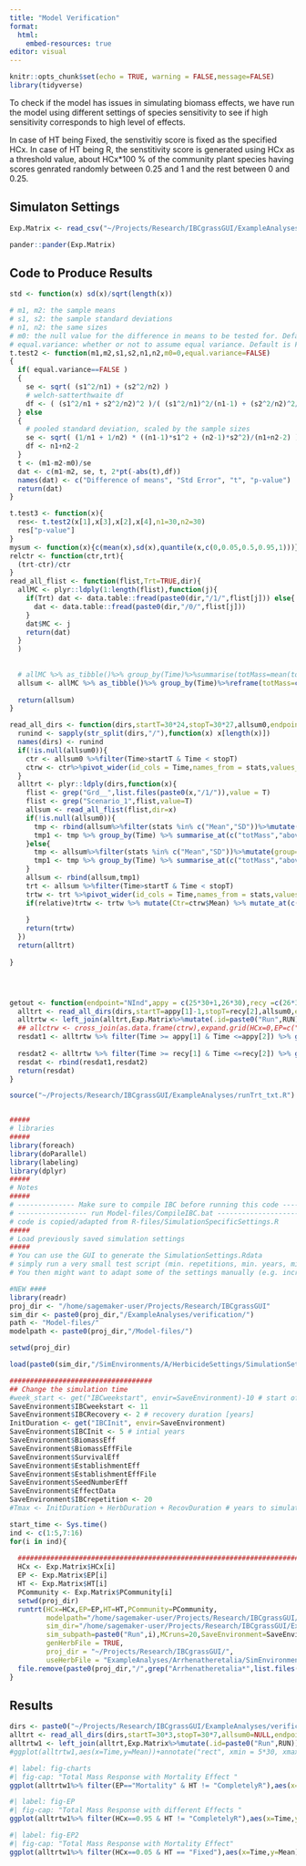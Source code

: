 ```yaml
---
title: "Model Verification"
format: 
  html:
    embed-resources: true
editor: visual
---
```


```r
knitr::opts_chunk$set(echo = TRUE, warning = FALSE,message=FALSE)
library(tidyverse)
```


To check if the model has issues in simulating biomass effects, we have run the model using different settings of species sensitivity to see if high sensitivity corresponds to high level of effects.

In case of HT being Fixed, the senstivitiy score is fixed as the specified HCx. In case of HT being R, the senstitivity score is generated using HCx as a threshold value, about HCx*100 % of the community plant species having scores genrated randomly between 0.25 and 1 and the rest between 0 and 0.25. 

## Simulaton Settings

```r
Exp.Matrix <- read_csv("~/Projects/Research/IBCgrassGUI/ExampleAnalyses/verification/Exp.Matrix.csv")
```

```r
pander::pander(Exp.Matrix)
```


## Code to Produce Results

```r
std <- function(x) sd(x)/sqrt(length(x))

# m1, m2: the sample means
# s1, s2: the sample standard deviations
# n1, n2: the same sizes
# m0: the null value for the difference in means to be tested for. Default is 0. 
# equal.variance: whether or not to assume equal variance. Default is FALSE. 
t.test2 <- function(m1,m2,s1,s2,n1,n2,m0=0,equal.variance=FALSE)
{
  if( equal.variance==FALSE ) 
  {
    se <- sqrt( (s1^2/n1) + (s2^2/n2) )
    # welch-satterthwaite df
    df <- ( (s1^2/n1 + s2^2/n2)^2 )/( (s1^2/n1)^2/(n1-1) + (s2^2/n2)^2/(n2-1) )
  } else
  {
    # pooled standard deviation, scaled by the sample sizes
    se <- sqrt( (1/n1 + 1/n2) * ((n1-1)*s1^2 + (n2-1)*s2^2)/(n1+n2-2) ) 
    df <- n1+n2-2
  }      
  t <- (m1-m2-m0)/se 
  dat <- c(m1-m2, se, t, 2*pt(-abs(t),df))    
  names(dat) <- c("Difference of means", "Std Error", "t", "p-value")
  return(dat) 
}

t.test3 <- function(x){
  res<- t.test2(x[1],x[3],x[2],x[4],n1=30,n2=30)
  res["p-value"]
}
mysum <- function(x){c(mean(x),sd(x),quantile(x,c(0,0.05,0.5,0.95,1)))}
relctr <- function(ctr,trt){
  (trt-ctr)/ctr
}
read_all_flist <- function(flist,Trt=TRUE,dir){
  allMC <- plyr::ldply(1:length(flist),function(j){
    if(Trt) dat <- data.table::fread(paste0(dir,"/1/",flist[j])) else{
      dat <- data.table::fread(paste0(dir,"/0/",flist[j]))
    }
    dat$MC <- j
    return(dat)
  }
  )
  
  
  # allMC %>% as_tibble()%>% group_by(Time)%>%summarise(totMass=mean(totMass))
  allsum <- allMC %>% as_tibble()%>% group_by(Time)%>%reframe(totMass=c(mean(totMass),sd(totMass),quantile(totMass,c(0,0.05,0.5,0.95,1))),stats=c("Mean","SD","Min.", "5th Per.", "Median" ,    "95th Per.", "Max." ),abovemass=mysum(abovemass),belowmass=mysum(belowmass),shannon=mysum(shannon),NInd=mysum(NInd),NPFT=mysum(NPFT))
  
  return(allsum)
}

read_all_dirs <- function(dirs,startT=30*24,stopT=30*27,allsum0,endpoint="totMass",relative=TRUE){
  runind <- sapply(str_split(dirs,"/"),function(x) x[length(x)])
  names(dirs) <- runind
  if(!is.null(allsum0)){
    ctr <- allsum0 %>%filter(Time>startT & Time < stopT)
    ctrw <- ctr%>%pivot_wider(id_cols = Time,names_from = stats,values_from = endpoint)
  }
  alltrt <- plyr::ldply(dirs,function(x){
    flist <- grep("Grd__",list.files(paste0(x,"/1/")),value = T)
    flist <- grep("Scenario_1",flist,value=T)
    allsum <- read_all_flist(flist,dir=x)
    if(!is.null(allsum0)){
      tmp <- rbind(allsum%>%filter(stats %in% c("Mean","SD"))%>%mutate(group="TRT"),allsum0%>%filter(stats %in% c("Mean","SD"))%>%mutate(group="CTR"))
      tmp1 <- tmp %>% group_by(Time) %>% summarise_at(c("totMass","abovemass","belowmass","shannon","NInd","NPFT"),~t.test3(.x))%>%mutate(stats="p-value") %>% relocate(stats,.after = totMass)
    }else{
      tmp <- allsum%>%filter(stats %in% c("Mean","SD"))%>%mutate(group="TRT")
      tmp1 <- tmp %>% group_by(Time) %>% summarise_at(c("totMass","abovemass","belowmass","shannon","NInd","NPFT"),~t.test3(.x))%>%mutate(stats="p-value") %>% relocate(stats,.after = totMass)
    }
    allsum <- rbind(allsum,tmp1)
    trt <- allsum %>%filter(Time>startT & Time < stopT)
    trtw <- trt %>%pivot_wider(id_cols = Time,names_from = stats,values_from = endpoint)
    if(relative)trtw <- trtw %>% mutate(Ctr=ctrw$Mean) %>% mutate_at(c("Mean","5th Per.", "95th Per."),~relctr(.x,ctr=Ctr)) else{
      
    }
    return(trtw)
  })
  return(alltrt)
  
}




getout <- function(endpoint="NInd",appy = c(25*30+1,26*30),recy =c(26*30+1,27*30),allsum0,dirs,Exp.Matrix){
  alltrt <- read_all_dirs(dirs,startT=appy[1]-1,stopT=recy[2],allsum0,endpoint=endpoint)
  alltrtw <- left_join(alltrt,Exp.Matrix%>%mutate(.id=paste0("Run",RUN)))
  ## allctrw <- cross_join(as.data.frame(ctrw),expand.grid(HCx=0,EP=c("Biomass","Mortality"),PCommunity="Calthion.txt"))
  resdat1 <- alltrtw %>% filter(Time >= appy[1] & Time <=appy[2]) %>% group_by(HCx,EP,PCommunity,HT) %>% summarise(meandiff=mean(Mean),maxdiff=min(Mean),pval=sum(`p-value`<0.01)) %>% pivot_longer(cols = c(meandiff,maxdiff),names_to = "Yearly average")%>%mutate(Year="Application")
  
  resdat2 <- alltrtw %>% filter(Time >= recy[1] & Time <=recy[2]) %>% group_by(HCx,EP,PCommunity,HT) %>% summarise(meandiff=mean(Mean),maxdiff=min(Mean),pval=sum(`p-value`<0.01)) %>% pivot_longer(cols = c(meandiff,maxdiff),names_to = "Yearly average")%>%mutate(Year="Recovery")
  resdat <- rbind(resdat1,resdat2)
  return(resdat)
}
```



```r
source("~/Projects/Research/IBCgrassGUI/ExampleAnalyses/runTrt_txt.R")


#####
# libraries
#####
library(foreach)
library(doParallel)
library(labeling)
library(dplyr)
#####
# Notes
#####
# -------------- Make sure to compile IBC before running this code ----------- #
# ----------------- run Model-files/CompileIBC.bat --------------------------- #
# code is copied/adapted from R-files/SimulationSpecificSettings.R
#####
# Load previously saved simulation settings 
#####
# You can use the GUI to generate the SimulationSettings.Rdata
# simply run a very small test script (min. repetitions, min. years, min. grid size) and save the project
# You then might want to adapt some of the settings manually (e.g. increase repetitions, number of simulated years etc.)

#NEW ####
library(readr)
proj_dir <- "/home/sagemaker-user/Projects/Research/IBCgrassGUI"
sim_dir <- paste0(proj_dir,"/ExampleAnalyses/verification/")
path <- "Model-files/"
modelpath <- paste0(proj_dir,"/Model-files/")

setwd(proj_dir)

load(paste0(sim_dir,"/SimEnvironments/A/HerbicideSettings/SimulationSettings.Rdata"))# just as an example for this script

###################################
## Change the simulation time
#week_start <- get("IBCweekstart", envir=SaveEnvironment)-10 # start of the herbicide application (calendar week); note that IBC only simulate growing period
SaveEnvironment$IBCweekstart <- 11
SaveEnvironment$IBCRecovery <- 2 # recovery duration [years]
InitDuration <- get("IBCInit", envir=SaveEnvironment) 
SaveEnvironment$IBCInit <- 5 # intial years 
SaveEnvironment$BiomassEff
SaveEnvironment$BiomassEffFile
SaveEnvironment$SurvivalEff
SaveEnvironment$EstablishmentEff
SaveEnvironment$EstablishmentEffFile
SaveEnvironment$SeedNumberEff
SaveEnvironment$EffectData
SaveEnvironment$IBCrepetition <- 20
#Tmax <- InitDuration + HerbDuration + RecovDuration # years to simulate

start_time <- Sys.time()
ind <- c(1:5,7:16)
for(i in ind){
  
  ######################################################################################
  HCx <- Exp.Matrix$HCx[i]
  EP <- Exp.Matrix$EP[i]
  HT <- Exp.Matrix$HT[i]
  PCommunity <- Exp.Matrix$PCommunity[i]
  setwd(proj_dir)
  runtrt(HCx=HCx,EP=EP,HT=HT,PCommunity=PCommunity,
         modelpath="/home/sagemaker-user/Projects/Research/IBCgrassGUI/Model-files/",
         sim_dir="/home/sagemaker-user/Projects/Research/IBCgrassGUI/ExampleAnalyses/verification/",
         sim_subpath=paste0("Run",i),MCruns=20,SaveEnvironment=SaveEnvironment,
         genHerbFile = TRUE,
         proj_dir = "~/Projects/Research/IBCgrassGUI/",
         useHerbFile = "ExampleAnalyses/Arrhenatheretalia/SimEnvironments/A/HerbicideSettings/HerbFact.txt")
  file.remove(paste0(proj_dir,"/",grep("Arrhenatheretalia*",list.files(proj_dir),value=T)))
}

```


## Results

```r
dirs <- paste0("~/Projects/Research/IBCgrassGUI/ExampleAnalyses/verification/Run",c(1:5,7:22))
alltrt <- read_all_dirs(dirs,startT=30*3,stopT=30*7,allsum0=NULL,endpoint="totMass",relative = FALSE)
alltrtw1 <- left_join(alltrt,Exp.Matrix%>%mutate(.id=paste0("Run",RUN)))
#ggplot(alltrtw1,aes(x=Time,y=Mean))+annotate("rect", xmin = 5*30, xmax = 6*30, ymin = -Inf, ymax = Inf,alpha = .1,fill = "blue")+geom_line(aes(x=Time,y=Mean,col=EP))+geom_point(aes(x=Time,y=Mean,col=EP))+geom_ribbon(aes(ymin=`5th Per.`,ymax=`95th Per.`,fill=factor(HCx)),alpha=0.1)+facet_grid(EP~HT)+ylab("Total Mass")
```


```r
#| label: fig-charts
#| fig-cap: "Total Mass Response with Mortality Effect "
ggplot(alltrtw1%>% filter(EP=="Mortality" & HT != "CompletelyR"),aes(x=Time,y=Mean))+annotate("rect", xmin = 5*30, xmax = 6*30, ymin = -Inf, ymax = Inf,alpha = .1,fill = "blue")+geom_line(aes(x=Time,y=Mean,col=factor(HCx)))+geom_point(aes(x=Time,y=Mean,col=factor(HCx)))+geom_ribbon(aes(ymin=`5th Per.`,ymax=`95th Per.`,fill=factor(HCx)),alpha=0.1)+facet_grid(HT~.)+ylab("Total Mass")+xlim(c(120,200))
```


```r
#| label: fig-EP
#| fig-cap: "Total Mass Response with different Effects "
ggplot(alltrtw1%>% filter(HCx==0.95 & HT != "CompletelyR"),aes(x=Time,y=Mean))+annotate("rect", xmin = 5*30, xmax = 6*30, ymin = -Inf, ymax = Inf,alpha = .1,fill = "blue")+geom_line(aes(x=Time,y=Mean,col=factor(EP)))+geom_point(aes(x=Time,y=Mean,col=factor(EP)))+geom_ribbon(aes(ymin=`5th Per.`,ymax=`95th Per.`,fill=factor(EP)),alpha=0.1)+facet_grid(HT~.)+ylab("Total Mass")+xlim(c(120,200))+ggtitle("HCx==.95")
```

```r
#| label: fig-EP2
#| fig-cap: "Total Mass Response with Mortality Effect"
ggplot(alltrtw1%>% filter(HCx==0.05 & HT == "Fixed"),aes(x=Time,y=Mean))+annotate("rect", xmin = 5*30, xmax = 6*30, ymin = -Inf, ymax = Inf,alpha = .1,fill = "blue")+geom_line(aes(x=Time,y=Mean,col=factor(EP)))+geom_point(aes(x=Time,y=Mean,col=factor(EP)))+geom_ribbon(aes(ymin=`5th Per.`,ymax=`95th Per.`,fill=factor(EP)),alpha=0.1)+facet_grid(HT~.)+ylab("Total Mass")+xlim(c(120,200))+ggtitle("HCx==.05")
```




